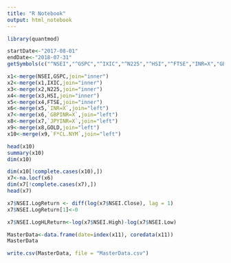 ```yaml
---
title: "R Notebook"
output: html_notebook
---
```


```r
library(quantmod)

```

```r
startDate<-"2017-08-01" 
endDate<-"2018-07-31"
getSymbols(c("^NSEI","^GSPC","^IXIC","^N225","^HSI","^FTSE","INR=X","GBPINR=X","JPYINR=X","GOLD","F*CL.NYM"),from=startDate,to=endDate)

```

```r
x1<-merge(NSEI,GSPC,join="inner")
x2<-merge(x1,IXIC,join="inner")
x3<-merge(x2,N225,join="inner")
x4<-merge(x3,HSI,join="inner")
x5<-merge(x4,FTSE,join="inner")
x6<-merge(x5,`INR=X`,join="left")
x7<-merge(x6,`GBPINR=X`,join="left")
x8<-merge(x7,`JPYINR=X`,join="left")
x9<-merge(x8,GOLD,join="left")
x10<-merge(x9,`F*CL.NYM`,join="left")

head(x10)
summary(x10)
dim(x10)

```

```r
dim(x10[!complete.cases(x10),]) 
x7<-na.locf(x6)
dim(x7[!complete.cases(x7),]) 
head(x7)

```

```r
x7$NSEI.LogReturn <- diff(log(x7$NSEI.Close), lag = 1)
x7$NSEI.LogReturn[1]<-0
```

```r
x7$NSEI.LogHLReturn<-log(x7$NSEI.High)-log(x7$NSEI.Low)
```

```r
MasterData<-data.frame(date=index(x11), coredata(x11))
MasterData

write.csv(MasterData, file = "MasterData.csv")

```














